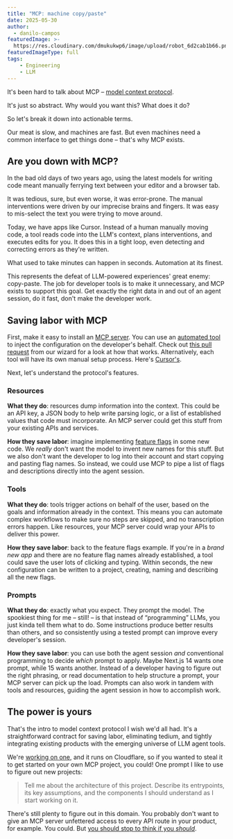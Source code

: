 ```yaml
---
title: "MCP: machine copy/paste"
date: 2025-05-30
author:
  - danilo-campos
featuredImage: >-
  https://res.cloudinary.com/dmukukwp6/image/upload/robot_6d2cab1b66.png
featuredImageType: full
tags:
    - Engineering
    - LLM
---
```


It's been hard to talk about MCP – [model context protocol](https://modelcontextprotocol.io/introduction).

It's just so abstract. Why would you want this? What does it do?

So let's break it down into actionable terms.

Our meat is slow, and machines are fast. But even machines need a common interface to get things done – that's why MCP exists.

## Are you down with MCP?

In the bad old days of two years ago, using the latest models for writing code meant manually ferrying text between your editor and a browser tab.

It was tedious, sure, but even worse, it was error-prone. The manual interventions were driven by our imprecise brains and fingers. It was easy to mis-select the text you were trying to move around.

Today, we have apps like Cursor. Instead of a human manually moving code, a tool reads code into the LLM's context, plans interventions, and executes edits for you. It does this in a tight loop, even detecting and correcting errors as they're written.

What used to take minutes can happen in seconds. Automation at its finest.

This represents the defeat of LLM-powered experiences' great enemy: copy-paste. The job for developer tools is to make it unnecessary, and MCP exists to support this goal. Get exactly the right data in and out of an agent session, do it fast, don't make the developer work.

## Saving labor with MCP

First, make it easy to install an [MCP server](/docs/model-context-protocol). You can use an [automated tool](/blog/envoy-wizard-llm-agent) to inject the configuration on the developer's behalf. Check out [this pull request](https://github.com/PostHog/wizard/pull/48) from our wizard for a look at how that works. Alternatively, each tool will have its own manual setup process. Here's [Cursor's](https://docs.cursor.com/context/model-context-protocol#configuring-mcp-servers).

Next, let's understand the protocol's features.

### Resources

**What they do**: resources dump information into the context. This could be an API key, a JSON body to help write parsing logic, or a list of established values that code must incorporate. An MCP server could get this stuff from your existing APIs and services.

**How they save labor**: imagine implementing [feature flags](/docs/feature-flags/adding-feature-flag-code) in some new code. We *really* don't want the model to invent new names for this stuff. But we also don't want the developer to log into their account and start copying and pasting flag names. So instead, we could use MCP to pipe a list of flags and descriptions directly into the agent session.

### Tools

**What they do**: tools trigger actions on behalf of the user, based on the goals and information already in the context. This means you can automate complex workflows to make sure no steps are skipped, and no transcription errors happen. Like resources, your MCP server could wrap your APIs to deliver this power.

**How they save labor**: back to the feature flags example. If you're in a *brand new app* and there are no feature flag names already established, a tool could save the user lots of clicking and typing. Within seconds, the new configuration can be written to a project, creating, naming and describing all the new flags.

### Prompts

**What they do**: exactly what you expect. They prompt the model. The spookiest thing for me – still! – is that instead of “programming” LLMs, you just kinda tell them what to do. Some instructions produce better results than others, and so consistently using a tested prompt can improve every developer's session.

**How they save labor**: you can use both the agent session *and* conventional programming to decide *which* prompt to apply. Maybe Next.js 14 wants one prompt, while 15 wants another. Instead of a developer having to figure out the right phrasing, or read documentation to help structure a prompt, your MCP server can pick up the load. Prompts can also work in tandem with tools and resources, guiding the agent session in how to accomplish work.

## The power is yours

That's the intro to model context protocol I wish we'd all had. It's a straightforward contract for saving labor, eliminating tedium, and tightly integrating existing products with the emerging universe of LLM agent tools.

We're [working on one](https://github.com/posthog/mcp), and it runs on Cloudflare, so if you wanted to steal it to get started on your own MCP project, you could! One prompt I like to use to figure out new projects:

> Tell me about the architecture of this project. Describe its entrypoints, its key assumptions, and the components I should understand as I start working on it.

There's still plenty to figure out in this domain. You probably don't want to give an MCP server unfettered access to every API route in your product, for example. You could. But [you should stop to think if you *should*](https://www.youtube.com/watch?v=g3j9muCo4o0).

